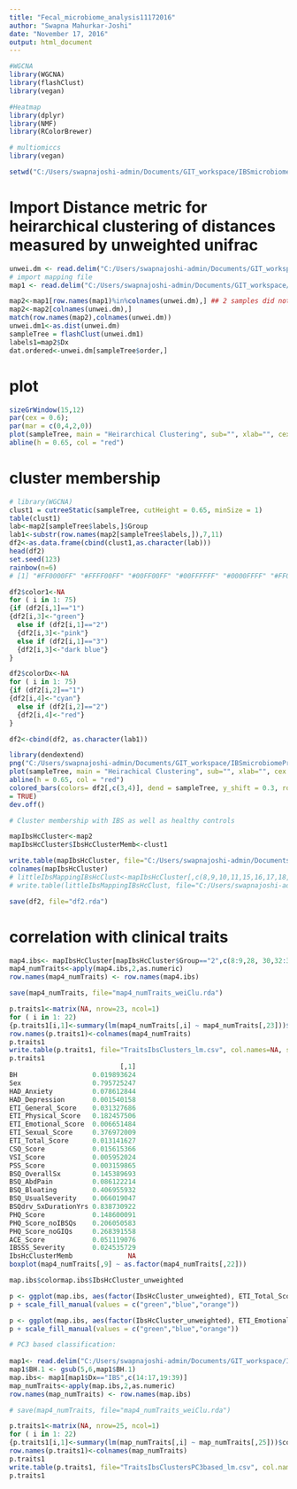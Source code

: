 ---
title: "Fecal_microbiome_analysis11172016"
author: "Swapna Mahurkar-Joshi"
date: "November 17, 2016"
output: html_document
---

##################

```{r, message = FALSE}
#WGCNA
library(WGCNA)
library(flashClust)
library(vegan)

#Heatmap
library(dplyr)
library(NMF)
library(RColorBrewer)

# multiomiccs
library(vegan)
```

```{r}

setwd("C:/Users/swapnajoshi-admin/Documents/GIT_workspace/IBSmicrobiomeProject/Resequencing/batch1_batch2_merged/New_qiime_analyses_11062016/") 

```

# Import Distance metric for heirarchical clustering of distances measured by unweighted unifrac

```{r}
unwei.dm <- read.delim("C:/Users/swapnajoshi-admin/Documents/GIT_workspace/IBSmicrobiomeProject/Resequencing/batch1_batch2_merged/New_qiime_analyses_11062016/fecal/bdiv_SCOR_feces_rarefied99689/unweighted_unifrac_dm.txt", row.names=1)
# import mapping file
map1 <- read.delim("C:/Users/swapnajoshi-admin/Documents/GIT_workspace/IBSmicrobiomeProject/Resequencing/batch1_batch2_merged/New_qiime_analyses_11062016/fecal/SCORFecesMapFINAL.txt",  sep='\t', row.names=1)

map2<-map1[row.names(map1)%in%colnames(unwei.dm),] ## 2 samples did not have data
map2<-map2[colnames(unwei.dm),]
match(row.names(map2),colnames(unwei.dm))
unwei.dm1<-as.dist(unwei.dm)
sampleTree = flashClust(unwei.dm1)
labels1=map2$Dx
dat.ordered<-unwei.dm[sampleTree$order,]

```

# plot
```{r}
sizeGrWindow(15,12)
par(cex = 0.6);
par(mar = c(0,4,2,0))
plot(sampleTree, main = "Heirarchical Clustering", sub="", xlab="", cex.lab = 1.5, cex.axis = 1.5, cex.main = 2, labels=labels1)
abline(h = 0.65, col = "red")
```

# cluster membership

```{r}
# library(WGCNA)
clust1 = cutreeStatic(sampleTree, cutHeight = 0.65, minSize = 1)
table(clust1)
lab<-map2[sampleTree$labels,]$Group
lab1<-substr(row.names(map2[sampleTree$labels,]),7,11)
df2<-as.data.frame(cbind(clust1,as.character(lab)))
head(df2)
set.seed(123)
rainbow(n=6)
# [1] "#FF0000FF" "#FFFF00FF" "#00FF00FF" "#00FFFFFF" "#0000FFFF" "#FF00FFFF"

df2$color1<-NA
for ( i in 1: 75)
{if (df2[i,1]=="1")
{df2[i,3]<-"green"}
  else if (df2[i,1]=="2")
  {df2[i,3]<-"pink"}
  else if (df2[i,1]=="3")
  {df2[i,3]<-"dark blue"}
}

df2$colorDx<-NA
for ( i in 1: 75)
{if (df2[i,2]=="1")
{df2[i,4]<-"cyan"}
  else if (df2[i,2]=="2")
  {df2[i,4]<-"red"}
}

df2<-cbind(df2, as.character(lab1))

library(dendextend)
png("C:/Users/swapnajoshi-admin/Documents/GIT_workspace/IBSmicrobiomeProject/Resequencing/batch1_batch2_merged/New_qiime_analyses_11062016/fecal/unweightedUnifracDistCompleteHierarchical.png", res = 200, height = 2000, width = 2500)
plot(sampleTree, main = "Heirachical Clustering", sub="", xlab="", cex.lab = 1.5, cex.axis = 1.5, cex.main = 2, labels=lab)
abline(h = 0.65, col = "red")
colored_bars(colors= df2[,c(3,4)], dend = sampleTree, y_shift = 0.3, rowLabels = c("Cluster", "Dx"),sort_by_labels_order 	
= TRUE)
dev.off()

# Cluster membership with IBS as well as healthy controls

mapIbsHcCluster<-map2
mapIbsHcCluster$IbsHcClusterMemb<-clust1

write.table(mapIbsHcCluster, file="C:/Users/swapnajoshi-admin/Documents/GIT_workspace/IBSmicrobiomeProject/Resequencing/batch1_batch2_merged/New_qiime_analyses_11062016/fecal/mapIbsHcClusterBig_unweighClu_fecal.csv",sep=",", col.names=NA)
colnames(mapIbsHcCluster)
# littleIbsMappingIBsHcClust<-mapIbsHcCluster[,c(8,9,10,11,15,16,17,18,20,30:51,76:79)]
# write.table(littleIbsMappingIBsHcClust, file="C:/Users/swapnajoshi-admin/Documents/GIT_workspace/IBSmicrobiomeProject/Resequencing/batch1_batch2_merged/New_qiime_analyses_11062016/fecal/littleIbsMappingIBsHcClust.csv",sep=",", col.names=NA)

save(df2, file="df2.rda")
```


# correlation with clinical traits
```{r}

map4.ibs<- mapIbsHcCluster[mapIbsHcCluster$Group=="2",c(8:9,28, 30,32:39,44:51,78, 99, 129)]
map4_numTraits<-apply(map4.ibs,2,as.numeric)
row.names(map4_numTraits) <- row.names(map4.ibs)

save(map4_numTraits, file="map4_numTraits_weiClu.rda")

p.traits1<-matrix(NA, nrow=23, ncol=1)
for ( i in 1: 22)
{p.traits1[i,1]<-summary(lm(map4_numTraits[,i] ~ map4_numTraits[,23]))$coefficients[,4][2]}
row.names(p.traits1)<-colnames(map4_numTraits)
p.traits1
write.table(p.traits1, file="TraitsIbsClusters_lm.csv", col.names=NA, sep=",")
p.traits1
                            [,1]
BH                   0.019893624
Sex                  0.795725247
HAD_Anxiety          0.078612844
HAD_Depression       0.001540158
ETI_General_Score    0.031327686
ETI_Physical_Score   0.182457506
ETI_Emotional_Score  0.006651484
ETI_Sexual_Score     0.376972009
ETI_Total_Score      0.013141627
CSQ_Score            0.015615366
VSI_Score            0.005952024
PSS_Score            0.003159865
BSQ_OverallSx        0.145389693
BSQ_AbdPain          0.086122214
BSQ_Bloating         0.406955932
BSQ_UsualSeverity    0.066019047
BSQdrv_SxDurationYrs 0.838730922
PHQ_Score            0.148600091
PHQ_Score_noIBSQs    0.206050583
PHQ_Score_noGIQs     0.268391558
ACE_Score            0.051119076
IBSSS_Severity       0.024535729
IbsHcClusterMemb              NA
boxplot(map4_numTraits[,9] ~ as.factor(map4_numTraits[,22]))

map.ibs$colormap.ibs$IbsHcCluster_unweighted 

p <- ggplot(map.ibs, aes(factor(IbsHcCluster_unweighted), ETI_Total_Score, fill= factor(IbsHcCluster_unweighted))) + geom_boxplot() 
p + scale_fill_manual(values = c("green","blue","orange"))

p <- ggplot(map.ibs, aes(factor(IbsHcCluster_unweighted), ETI_Emotional_Score, fill= factor(IbsHcCluster_unweighted))) + geom_boxplot() 
p + scale_fill_manual(values = c("green","blue","orange"))

# PC3 based classification:
  
map1<- read.delim("C:/Users/swapnajoshi-admin/Documents/GIT_workspace/IBSmicrobiomeProject/Resequencing/batch1_batch2_merged/New_qiime_analyses_11062016/mapping_new_cluster_validated.txt", row.names=1)
map1$BH.1 <- gsub(5,6,map1$BH.1)
map.ibs<- map1[map1$Dx=="IBS",c(14:17,19:39)]
map_numTraits<-apply(map.ibs,2,as.numeric)
row.names(map_numTraits) <- row.names(map.ibs)

# save(map4_numTraits, file="map4_numTraits_weiClu.rda")

p.traits1<-matrix(NA, nrow=25, ncol=1)
for ( i in 1: 22)
{p.traits1[i,1]<-summary(lm(map_numTraits[,i] ~ map_numTraits[,25]))$coefficients[,4][2]}
row.names(p.traits1)<-colnames(map_numTraits)
p.traits1
write.table(p.traits1, file="TraitsIbsClustersPC3based_lm.csv", col.names=NA, sep=",")
p.traits1

```


